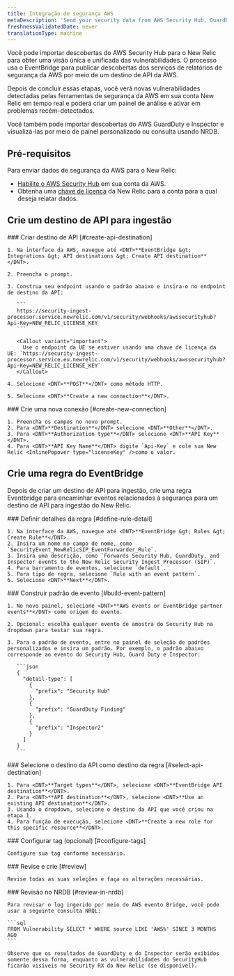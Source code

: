 ```yaml
---
title: Integração de segurança AWS
metaDescription: 'Send your security data from AWS Security Hub, GuardDuty, and inspector directly to New Relic.'
freshnessValidatedDate: never
translationType: machine
---
```


Você pode importar descobertas do AWS Security Hub para o New Relic para obter uma visão única e unificada das vulnerabilidades. O processo usa o EventBridge para publicar descobertas dos serviços de relatórios de segurança da AWS por meio de um destino de API da AWS.

Depois de concluir essas etapas, você verá novas vulnerabilidades detectadas pelas ferramentas de segurança da AWS em sua conta New Relic em tempo real e poderá criar um painel de análise e ativar <InlinePopover type="alerts" />em problemas recém-detectados.

Você também pode importar descobertas do AWS GuardDuty e Inspector e visualizá-las por meio de painel personalizado ou consulta usando NRDB.

## Pré-requisitos

Para enviar dados de segurança da AWS para o New Relic:

* [Habilite o AWS Security Hub](https://docs.aws.amazon.com/securityhub/latest/userguide/securityhub-settingup.html) em sua conta da AWS.
* Obtenha uma [chave de licença](/docs/accounts-partnerships/install-new-relic/account-setup/license-key) da New Relic para a conta para a qual deseja relatar dados.

## Crie um destino de API para ingestão

<Steps>
  <Step>
    ### Criar destino de API [#create-api-destination]

    1. Na interface da AWS, navegue até <DNT>**EventBridge &gt; Integrations &gt; API destinations &gt; Create API destination**</DNT>.

    2. Preencha o prompt.

    3. Construa seu endpoint usando o padrão abaixo e insira-o no endpoint de destino da API:

       ```
       https://security-ingest-processor.service.newrelic.com/v1/security/webhooks/awssecurityhub?Api-Key=NEW_RELIC_LICENSE_KEY
       ```

       <Callout variant="important">
         Use o endpoint da UE se estiver usando uma chave de licença da UE: `https://security-ingest-processor.service.eu.newrelic.com/v1/security/webhooks/awssecurityhub?Api-Key=NEW_RELIC_LICENSE_KEY`
       </Callout>

    4. Selecione <DNT>**POST**</DNT> como método HTTP.

    5. Selecione <DNT>**Create a new connection**</DNT>.
  </Step>

  <Step>
    ### Crie uma nova conexão [#create-new-connection]

    1. Preencha os campos no novo prompt.
    2. Para <DNT>**Destination**</DNT> selecione <DNT>**Other**</DNT>.
    3. Para <DNT>**Authorization type**</DNT> selecione <DNT>**API Key**</DNT>.
    4. Para <DNT>**API Key Name**</DNT> digite `Api-Key` e cole sua New Relic <InlinePopover type="licenseKey" />como o valor.
  </Step>
</Steps>

## Crie uma regra do EventBridge

Depois de criar um destino de API para ingestão, crie uma regra Eventbridge para encaminhar eventos relacionados à segurança para um destino de API para ingestão do New Relic.

<Steps>
  <Step>
    ### Definir detalhes da regra [#define-rule-detail]

    1. Na interface da AWS, navegue até <DNT>**EventBridge &gt; Rules &gt; Create Rule**</DNT>.
    2. Insira um nome no campo de nome, como `SecurityEvent_NewRelicSIP_EventForwarder_Rule`.
    3. Insira uma descrição, como `Forwards Security Hub, GuardDuty, and Inspector events to the New Relic Security Ingest Processor (SIP)`.
    4. Para barramento de eventos, selecione `default`.
    5. Para tipo de regra, selecione `Rule with an event pattern`.
    6. Selecione <DNT>**Next**</DNT>.
  </Step>

  <Step>
    ### Construir padrão de evento [#build-event-pattern]

    1. No novo painel, selecione <DNT>**AWS events or EventBridge partner events**</DNT> como origem do evento.

    2. Opcional: escolha qualquer evento de amostra do Security Hub na dropdown para testar sua regra.

    3. Para o padrão de evento, entre no painel de seleção de padrões personalizados e insira um padrão. Por exemplo, o padrão abaixo corresponde ao evento do Security Hub, Guard Duty e Inspector:

       ```json
       {
         "detail-type": [
           {
             "prefix": "Security Hub"
           },
           {
             "prefix": "GuardDuty Finding"
           },
           {
             "prefix": "Inspector2"
           }
         ]
       }
       ```
  </Step>

  <Step>
    ### Selecione o destino da API como destino da regra [#select-api-destination]

    1. Para <DNT>**Target types**</DNT>, selecione <DNT>**EventBridge API destination**</DNT>.
    2. Para <DNT>**API destination**</DNT>, selecione <DNT>**Use an existing API destination**</DNT>.
    3. Usando o dropdown, selecione o destino da API que você criou na etapa 1.
    4. Para função de execução, selecione <DNT>**Create a new role for this specific resource**</DNT>.
  </Step>

  <Step>
    ### Configurar tag (opcional) [#configure-tags]

    Configure sua tag conforme necessário.
  </Step>

  <Step>
    ### Revise e crie [#review]

    Revise todas as suas seleções e faça as alterações necessárias.
  </Step>

  <Step>
    ### Revisão no NRDB [#review-in-nrdb]

    Para revisar o log ingerido por meio do AWS evento Bridge, você pode usar a seguinte consulta NRQL:

    ```sql
    FROM Vulnerability SELECT * WHERE source LIKE 'AWS%' SINCE 3 MONTHS AGO
    ```

    Observe que os resultados do GuardDuty e do Inspector serão exibidos somente dessa forma, enquanto as vulnerabilidades do SecurityHub ficarão visíveis no Security RX do New Relic (se disponível).
  </Step>
</Steps>